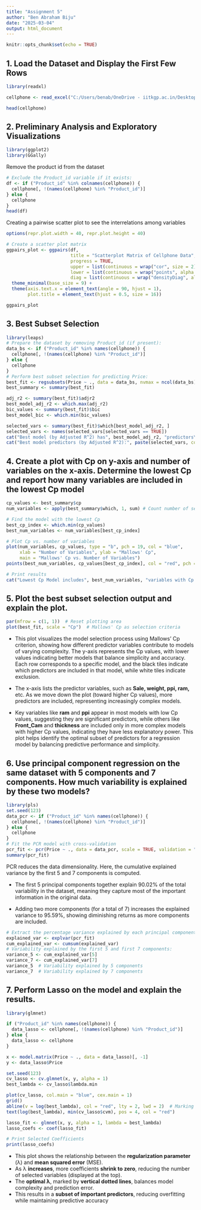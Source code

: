 ```yaml
---
title: "Assignment 5"
author: "Ben Abraham Biju"
date: "2025-03-04"
output: html_document
---
```


```r
knitr::opts_chunk$set(echo = TRUE)
```
## 1. Load the Dataset and Display the First Few Rows
```r
library(readxl)

cellphone <- read_excel("C:/Users/benab/OneDrive - iitkgp.ac.in/Desktop/Sem 6/SL Lab/Lab 6/Phone-price/Cellphone.xlsx")

head(cellphone)
```

## 2. Preliminary Analysis and Exploratory Visualizations

```r
library(ggplot2)
library(GGally)
```

Remove the product id from the dataset
```r
# Exclude the Product_id variable if it exists:
df <- if ("Product_id" %in% colnames(cellphone)) {
  cellphone[, !(names(cellphone) %in% "Product_id")]
} else {
  cellphone
}
head(df)
```

Creating a pairwise scatter plot to see the interrelations among variables
```r
options(repr.plot.width = 40, repr.plot.height = 40)  

# Create a scatter plot matrix
ggpairs_plot <- ggpairs(df, 
                        title = "Scatterplot Matrix of Cellphone Data",
                        progress = TRUE,  
                        upper = list(continuous = wrap("cor", size = 2)), 
                        lower = list(continuous = wrap("points", alpha = 0.5, size = 0.7)),  
                        diag = list(continuous = wrap("densityDiag", alpha = 0.6))) + 
  theme_minimal(base_size = 9) +
  theme(axis.text.x = element_text(angle = 90, hjust = 1), 
        plot.title = element_text(hjust = 0.5, size = 16)) 

ggpairs_plot
```


## 3. Best Subset Selection

```r
library(leaps)
# Prepare the dataset by removing Product_id (if present):
data_bs <- if ("Product_id" %in% names(cellphone)) {
  cellphone[, !(names(cellphone) %in% "Product_id")]
} else {
  cellphone
}
# Perform best subset selection for predicting Price:
best_fit <- regsubsets(Price ~ ., data = data_bs, nvmax = ncol(data_bs) - 1)
best_summary <- summary(best_fit)

adj_r2 <- summary(best_fit)$adjr2
best_model_adj_r2 <- which.max(adj_r2)
bic_values <- summary(best_fit)$bic
best_model_bic <- which.min(bic_values)

selected_vars <- summary(best_fit)$which[best_model_adj_r2, ]
selected_vars <- names(selected_vars[selected_vars == TRUE])
cat("Best model (by Adjusted R^2) has", best_model_adj_r2, "predictors\n")
cat("Best model predictors (by Adjusted R^2):", paste(selected_vars, collapse=", "), "\n")
```


## 4. Create a plot with Cp on y-axis and number of variables on the x-axis. Determine the lowest Cp and report how many variables are included in the lowest Cp model

```r
cp_values <- best_summary$cp
num_variables <- apply(best_summary$which, 1, sum) # Count number of selected variables for each model

# Find the model with the lowest Cp
best_cp_index <- which.min(cp_values)
best_num_variables <- num_variables[best_cp_index]

# Plot Cp vs. number of variables
plot(num_variables, cp_values, type = "b", pch = 19, col = "blue",
     xlab = "Number of Variables", ylab = "Mallows' Cp",
     main = "Mallows' Cp vs. Number of Variables")
points(best_num_variables, cp_values[best_cp_index], col = "red", pch = 19, cex = 2) # Highlight best model

# Print results
cat("Lowest Cp Model includes", best_num_variables, "variables with Cp =", cp_values[best_cp_index], "\n")
```

## 5.	Plot the best subset selection output and explain the plot. 
```r
par(mfrow = c(1, 1))  # Reset plotting area
plot(best_fit, scale = "Cp")  # Mallows' Cp as selection criteria

```


* This plot visualizes the model selection process using Mallows' Cp criterion, showing how different predictor variables contribute to models of varying complexity. The y-axis represents the Cp values, with lower values indicating better models that balance simplicity and accuracy. Each row corresponds to a specific model, and the black tiles indicate which predictors are included in that model, while white tiles indicate exclusion. 

* The x-axis lists the predictor variables, such as **Sale, weight, ppi, ram,** etc. As we move down the plot (toward higher Cp values), more predictors are included, representing increasingly complex models. 

* Key variables like **ram** and **ppi** appear in most models with low Cp values, suggesting they are significant predictors, while others like **Front_Cam** and **thickness** are included only in more complex models with higher Cp values, indicating they have less explanatory power. This plot helps identify the optimal subset of predictors for a regression model by balancing predictive performance and simplicity.

## 6.	Use principal component regression on the same dataset with 5 components and 7 components. How much variability is explained by these two models? 
```r
library(pls)
set.seed(123)
data_pcr <- if ("Product_id" %in% names(cellphone)) {
  cellphone[, !(names(cellphone) %in% "Product_id")]
} else {
  cellphone
}
# Fit the PCR model with cross-validation
pcr_fit <- pcr(Price ~ ., data = data_pcr, scale = TRUE, validation = "CV")
summary(pcr_fit)
```

PCR reduces the data dimensionality. Here, the cumulative explained variance by the first 5 and 7 components is computed.

* The first 5 principal components together explain 90.02% of the total variability in the dataset, meaning they capture most of the important information in the original data.

* Adding two more components (for a total of 7) increases the explained variance to 95.59%, showing diminishing returns as more components are included.


```r
# Extract the percentage variance explained by each principal component:
explained_var <- explvar(pcr_fit)
cum_explained_var <- cumsum(explained_var)
# Variability explained by the first 5 and first 7 components:
variance_5 <- cum_explained_var[5]
variance_7 <- cum_explained_var[7]
variance_5  # Variability explained by 5 components
variance_7  # Variability explained by 7 components
```

## 7.	Perform Lasso on the model and explain the results. 
```r
library(glmnet)

if ("Product_id" %in% names(cellphone)) {
  data_lasso <- cellphone[, !(names(cellphone) %in% "Product_id")]
} else {
  data_lasso <- cellphone
}

x <- model.matrix(Price ~ ., data = data_lasso)[, -1]
y <- data_lasso$Price

set.seed(123)
cv_lasso <- cv.glmnet(x, y, alpha = 1)  
best_lambda <- cv_lasso$lambda.min  

plot(cv_lasso, col.main = "blue", cex.main = 1)
grid()
abline(v = log(best_lambda), col = "red", lty = 2, lwd = 2)  # Marking best λ
text(log(best_lambda), min(cv_lasso$cvm), pos = 4, col = "red")

lasso_fit <- glmnet(x, y, alpha = 1, lambda = best_lambda)
lasso_coefs <- coef(lasso_fit)

# Print Selected Coefficients
print(lasso_coefs)
```
* This plot shows the relationship between the **regularization parameter** (λ) and
**mean squared error** (MSE).
* As λ **increases**, more coefficients **shrink to zero**, reducing the number of
selected variables (displayed at the top).
* The **optimal λ**, marked by **vertical dotted lines**, balances model complexity and
prediction error.
* This results in a **subset of important predictors**, reducing overfitting while
maintaining predictive accuracy